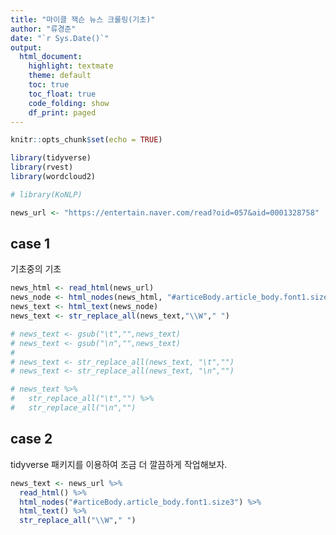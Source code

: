 ```yaml
---
title: "마이클 잭슨 뉴스 크롤링(기초)"
author: "류경준"
date: "`r Sys.Date()`"
output: 
  html_document:
    highlight: textmate
    theme: default
    toc: true
    toc_float: true
    code_folding: show
    df_print: paged
---
```


```r
knitr::opts_chunk$set(echo = TRUE)
```

```r
library(tidyverse)
library(rvest)
library(wordcloud2)

# library(KoNLP)
```


```r
news_url <- "https://entertain.naver.com/read?oid=057&aid=0001328758"
```

## case 1

기초중의 기초

```r
news_html <- read_html(news_url)
news_node <- html_nodes(news_html, "#articeBody.article_body.font1.size3")
news_text <- html_text(news_node)
news_text <- str_replace_all(news_text,"\\W"," ")

# news_text <- gsub("\t","",news_text)
# news_text <- gsub("\n","",news_text)
# 
# news_text <- str_replace_all(news_text, "\t","")
# news_text <- str_replace_all(news_text, "\n","")

# news_text %>% 
#   str_replace_all("\t","") %>% 
#   str_replace_all("\n","")
```

## case 2

tidyverse 패키지를 이용하여 조금 더 깔끔하게 작업해보자. 

```r
news_text <- news_url %>%
  read_html() %>% 
  html_nodes("#articeBody.article_body.font1.size3") %>% 
  html_text() %>% 
  str_replace_all("\\W"," ")
```





